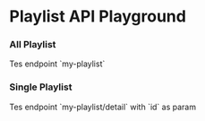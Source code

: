 
# Playlist API Playground

### All Playlist

<ApiPlayground method="GET" endpoint="my-playlist" param={true} paramName="id">
	Tes endpoint `my-playlist`
</ApiPlayground>

### Single Playlist

<ApiPlayground method="GET" endpoint="my-playlist/detail" param={true} paramName="id">
	Tes endpoint `my-playlist/detail` with `id` as param
</ApiPlayground>